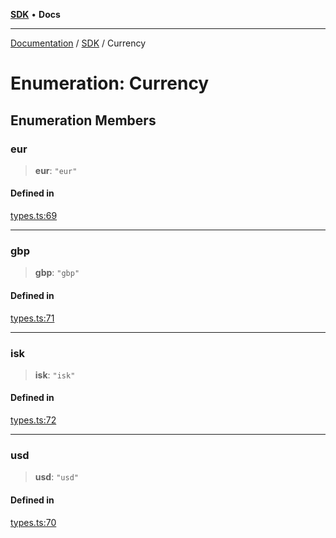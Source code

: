 [**SDK**](../index.mdx) • **Docs**

***

[Documentation](../../index.mdx) / [SDK](../README.mdx) / Currency

# Enumeration: Currency

## Enumeration Members

### eur

> **eur**: `"eur"`

#### Defined in

[types.ts:69](https://github.com/monerium/js-monorepo/blob/1f07b3662d18c631941e215c70068d205e95c304/packages/sdk/src/types.ts#L69)

***

### gbp

> **gbp**: `"gbp"`

#### Defined in

[types.ts:71](https://github.com/monerium/js-monorepo/blob/1f07b3662d18c631941e215c70068d205e95c304/packages/sdk/src/types.ts#L71)

***

### isk

> **isk**: `"isk"`

#### Defined in

[types.ts:72](https://github.com/monerium/js-monorepo/blob/1f07b3662d18c631941e215c70068d205e95c304/packages/sdk/src/types.ts#L72)

***

### usd

> **usd**: `"usd"`

#### Defined in

[types.ts:70](https://github.com/monerium/js-monorepo/blob/1f07b3662d18c631941e215c70068d205e95c304/packages/sdk/src/types.ts#L70)
